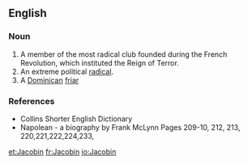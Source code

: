 ==English==

===Noun===
{{wikipedia}}
{{en-noun}}

# A member of the most radical club founded during the French Revolution, which instituted the Reign of Terror.
# An extreme political [[radical]].
# A [[Dominican]] [[friar]] 

===References===
*Collins Shorter English Dictionary
*Napolean - a biography by Frank McLynn Pages 209-10, 212, 213, 220,221,222,224,233,

[[et:Jacobin]]
[[fr:Jacobin]]
[[io:Jacobin]]
